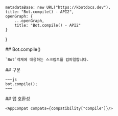 
    metadataBase: new URL("https://kbotdocs.dev"),
    title: "Bot.compile() - API2",
    openGraph: {
        ...openGraph,
        title: "Bot.compile() - API2"
    }
}

<Section>
    ## Bot.compile()

    `Bot`객체에 대응하는 스크립트를 컴파일합니다.
</Section>
<Section>
    ## 구문

    ~~~js
    bot.compile();
    ~~~
</Section>
<Section>
    ## 앱 호환성

    <AppCompat compats={compatibility["compile"]}/>
</Section>